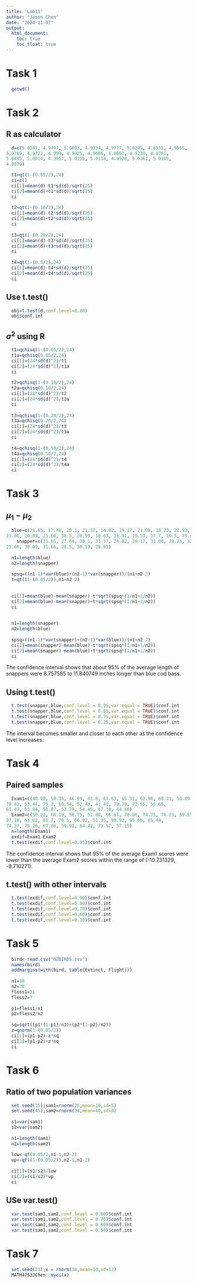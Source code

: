 ```yaml
---
title: "Lab11"
author: "Jason Chen"
date: "2024-11-07"
output: 
  html_document:
    toc: true
    toc_float: true
---
```


# Task 1
```r
  getwd()
```

# Task 2

## R as calculator
```r
  d=c(5.0581, 4.9707, 5.0893, 4.9334, 4.9777, 5.0285, 4.8555, 4.9565, 
4.9769, 4.9722, 4.999, 4.9925, 4.9686, 5.0662, 4.9239, 4.9781, 
5.0485, 5.0014, 4.9957, 5.0195, 5.0118, 4.9928, 5.0361, 5.0185, 
4.9879)

  t1=qt(1-(0.05/2),24)
  ci=c()
  ci[1]=mean(d)-t1*sd(d)/sqrt(25)
  ci[2]=mean(d)+t1*sd(d)/sqrt(25)
  ci
  
  t2=qt(1-(0.10/2),24)
  ci[1]=mean(d)-t2*sd(d)/sqrt(25)
  ci[2]=mean(d)+t2*sd(d)/sqrt(25)
  ci
  
  t3=qt(1-(0.20/2),24)
  ci[1]=mean(d)-t3*sd(d)/sqrt(25)
  ci[2]=mean(d)+t3*sd(d)/sqrt(25)
  ci
  
  t4=qt(1-(0.5/2),24)
  ci[1]=mean(d)-t4*sd(d)/sqrt(25)
  ci[2]=mean(d)+t4*sd(d)/sqrt(25)
  ci
```

## Use t.test()
```r
  obj=t.test(d,conf.level=0.80)
  obj$conf.int
```

## $\sigma^2$ using R
```r
  t1=qchisq(1-(0.05/2),24)
  t1a=qchisq(0.05/2,24)
  ci[1]=(24*sd(d)^2)/t1
  ci[2]=(24*sd(d)^2)/t1a
  ci
  
  t2=qchisq(1-(0.10/2),24)
  t2a=qchisq(0.10/2,24)
  ci[1]=(24*sd(d)^2)/t2
  ci[2]=(24*sd(d)^2)/t2a
  ci
  
  t3=qchisq(1-(0.20/2),24)
  t3a=qchisq(0.20/2,24)
  ci[1]=(24*sd(d)^2)/t3
  ci[2]=(24*sd(d)^2)/t3a
  ci
  
  t4=qchisq(1-(0.50/2),24)
  t4a=qchisq(0.50/2,24)
  ci[1]=(24*sd(d)^2)/t4
  ci[2]=(24*sd(d)^2)/t4a
  ci
```

# Task 3

## $\mu_1-\mu_2$
```r
  blue=c(21.65, 17.48, 20.1, 21.57, 14.82, 19.17, 21.08, 18.23, 22.93, 
15.66, 20.89, 21.66, 18.5, 20.59, 18.63, 18.91, 19.53, 17.7, 16.5, 19.03)
	snapper=c(31.65, 27.48, 30.1, 31.57, 24.82, 29.17, 31.08, 28.23, 32.93, 
25.66, 30.89, 31.66, 28.5, 30.59, 28.63)
	
  n1=length(blue)
  n2=length(snapper)
  
  spsq=((n1-1)*var(blue)+(n2-1)*var(snapper))/(n1+n2-2)
  t=qt((1-(0.05/2)),n1+n2-2)
  
  
  ci[1]=mean(blue)-mean(snapper)-t*sqrt(spsq*(1/n1+1/n2))
  ci[2]=mean(blue)-mean(snapper)+t*sqrt(spsq*(1/n1+1/n2))
  ci
  
  
  n1=length(snapper)
  n2=length(blue)
  
  spsq=((n1-1)*var(snapper)+(n2-1)*var(blue))/(n1+n2-2)
  ci[1]=mean(snapper)-mean(blue)-t*sqrt(spsq*(1/n1+1/n2)) 
  ci[2]=mean(snapper)-mean(blue)+t*sqrt(spsq*(1/n1+1/n2))
  ci
```

The confidence interval shows that about 95% of the average length of snappers were 8.757585 to 11.840749 inches longer than blue cod bass.

## Using t.test()
```r
  t.test(snapper,blue,conf.level = 0.95,var.equal = TRUE)$conf.int
  t.test(snapper,blue,conf.level = 0.85,var.equal = TRUE)$conf.int
  t.test(snapper,blue,conf.level = 0.75,var.equal = TRUE)$conf.int
  t.test(snapper,blue,conf.level = 0.25,var.equal = TRUE)$conf.int
```

The interval becomes smaller and closer to each other as the confidence level increases.

# Task 4

## Paired samples
```r
  Exam1=c(40.98, 59.36, 46.69, 41.8, 61.63, 65.31, 62.96, 60.21, 56.89, 
78.41, 53.44, 75.2, 60.54, 52.43, 41.41, 70.79, 73.55, 55.65, 
61.43, 63.84, 58.07, 53.79, 54.45, 67.18, 44.46)
  Exam2=c(50.22, 66.19, 58.75, 51.88, 66.61, 70.86, 74.25, 70.23, 69.55, 
87.18, 63.62, 81.7, 70.5, 66.02, 51.35, 80.92, 85.65, 65.44, 
74.37, 75.28, 67.86, 59.92, 64.42, 73.57, 57.15)
  n=length(Exam1)
  exdif=Exam1-Exam2
  t.test(exdif,conf.level=0.95)$conf.int
```

The confidence interval shows that 95% of the average Exam1 scores were lower than the average Exam2 scores within the range of (-10.731329, -8.710271).

## t.test() with other intervals
```r
  t.test(exdif,conf.level=0.90)$conf.int
  t.test(exdif,conf.level=0.80)$conf.int
  t.test(exdif,conf.level=0.70)$conf.int
  t.test(exdif,conf.level=0.60)$conf.int
  t.test(exdif,conf.level=0.10)$conf.int
```

# Task 5
```r
  bird<-read.csv("NZBIRDS.csv")
  names(bird)
  addmargins(with(bird, table(Extinct, Flight)))
  
  n1=38
  n2=78
  fless1=21
  fless2=7
  
  p1=fless1/n1
  p2=fless2/n2
  
  sq=sqrt((p1*(1-p1)/n1)+(p2*(1-p2)/n2))
  z=qnorm(1-(0.05/2))
  ci[1]=(p1-p2)-z*sq
  ci[2]=(p1-p2)+z*sq
  ci
```

# Task 6

## Ratio of two population variances
```r
  set.seed(35);sam1=rnorm(25,mean=10,sd=5)
  set.seed(45);sam2=rnorm(34,mean=40,sd=8)
  
  s1=var(sam1)
  s2=var(sam2)
  
  n1=length(sam1)
  n2=length(sam2)
  
  low<-qf(0.05/2,n1-1,n2-2)
  up<-qf((1-(0.05/2)),n2-1,n1-2)
  
  ci[1]=(s1/s2)/low
  ci[2]=(s1/s2)*up
  ci
```
## USe var.test()
```r
  var.test(sam1,sam2,conf.level = 0.80)$conf.int
  var.test(sam1,sam2,conf.level = 0.70)$conf.int
  var.test(sam1,sam2,conf.level = 0.60)$conf.int
  var.test(sam1,sam2,conf.level = 0.50)$conf.int
```

# Task 7
```r
  set.seed(23);x = rnorm(30,mean=10,sd=12)
  MATH4753JChen::myci(x)
```
